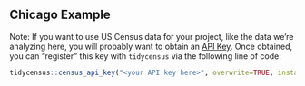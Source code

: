 ## Chicago Example

::: {.callout-tip title="Census.gov API Keys" icon="false"}

Note: If you want to use US Census data for your project, like the data we're analyzing here, you will probably want to obtain an [API Key](https://api.census.gov/data/key_signup.html){target='_blank'}. Once obtained, you can "register" this key with `tidycensus` via the following line of code:

``` .r
tidycensus::census_api_key("<your API key here>", overwrite=TRUE, install=TRUE)
```

:::